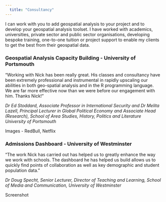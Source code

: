 ```yaml
---
  title: "Consultancy"
---
```


I can work with you to add geospatial analysis to your project and to develop your geospatial analysis toolset. I have worked with academics, universities, private sector and public sector organisations, developing bespoke training, one-to-one tuition or project support to enable my clients to get the best from their geospatial data.

<!-- Emily / Uni of Birmingham -->

<!-- ### South West Coast Path -->


### Geospatial Analysis Capacity Building - University of Portsmouth

"Working with Nick has been really great. His classes and consultancy have been extremely professional and instrumental in rapidly upscaling our abilities in both geo-spatial analysis and in the R programming language. We are far more effective now than we were before our engagement with him. Thanks Nick!"

*Dr Ed Stoddard, Associate Professor in International Security and Dr Melita Lazell, Principal Lecturer in Global Political Economy and Associate Head (Research), School of Area Studies, History, Politics and Literature University of Portsmouth*

Images - RedBull, Netflix

<!--
### North Devon Biosphere & University of Exeter

- Carolyn / Exeter
    - what I did
    - outputs - report, code, plugins (ArcGIS and QGIS)

-->

### Admissions Dashboard - University of Westminster

“The work Nick has carried out has helped us to greatly enhance the way we work with schools. The dashboard he has helped us build allows us to quickly find points of collaboration as well as key demographic and student population data.”

*Dr Doug Specht, Senior Lecturer, Director of Teaching and Learning, School of Media and Communication, University of Westminster*

Screenshot

<!-- 14/09/2021, 2021-35-doug-specht-arcgis-online-dashboard -->



